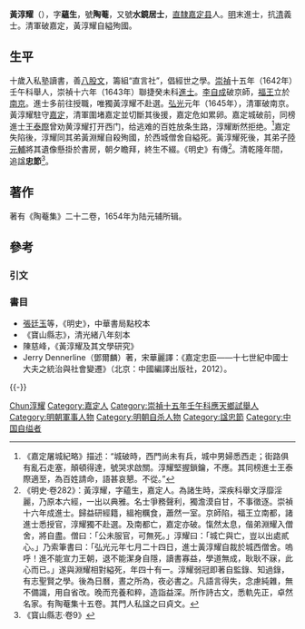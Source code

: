 {{Otheruses|other=名为黄忠节的其他人物|黄忠节}}
{{明清人物信息框
| 姓名 = 黃淳耀
| 原名 =
| 圖片名稱 = 黃淳耀.jpg
| 圖片大小 = 220px
| 圖片說明 = 上海《國粹學報》之黃淳耀像
| 最高職務 = 
| 國家 = 
| 爵位 =
| 籍貫 = [[南直隸|直隸]][[蘇州府|蘇州府]][[嘉定縣|嘉定縣]]
| 族裔 = 漢族
| 旗籍 = 
| 字號 = 字蘊生，號陶菴，又號水鏡居士
| 室名 = 
| 諡號 = 忠節（清乾隆年間追諡）
| 出生日期 = [[萬曆|萬曆]]三十三年（1605年）
| 出生地點 = 
| 逝世日期 = [[弘光|弘光]]元年七月二十四（1645年）
| 逝世地點 = 
| 墓葬 =
| 配偶 =
| 親屬 = 
| 出身 = 
* 崇禎十五年壬午科舉人
* 崇禎十六年癸未科進士出身
| 經歷 = 
| 著作 =
*《陶菴集》二十二卷
}}

'''黃淳耀'''（{{bd|1605年||1645年||catIdx=Huang黃}}），字'''蘊生'''，號'''陶菴'''，又號'''水鏡居士'''，[[南直隸|直隸]][[嘉定县|嘉定县]]人。[[明|明]]末進士，抗[[清|清]]義士。清軍破嘉定，黃淳耀自縊殉國。

==生平==
十歲入私塾讀書，善[[八股文|八股文]]，籌組“直言社”，倡經世之學。[[崇禎|崇禎]]十五年（1642年）壬午科舉人，崇禎十六年（1643年）聯捷癸未科[[進士|進士]]。[[李自成|李自成]]破京師，[[明安宗|福王]]立於[[南京|南京]]。進士多前往授職，唯獨黃淳耀不赴選。[[弘光|弘光]]元年（1645年），清軍破南京。黃淳耀駐守[[嘉定区|嘉定]]，清軍圍堵嘉定並切斷其後援，嘉定危如累卵。嘉定城破前，同榜進士[[王泰際|王泰際]]曾劝黄淳耀打开西门，给逃难的百姓放条生路，淳耀断然拒绝。<ref>《嘉定屠城紀略》描述：“城破時，西門尚未有兵，城中男婦悉西走；街路俱有亂石走塞，顛頓得達，號哭求啟關。淳耀堅握鎖鑰，不應。其同榜進士王泰際適至，為百姓請命，語甚哀懇。不從。”</ref>嘉定失陷後，淳耀同其弟黃淵耀自殺殉國，於西城僧舍自縊死。黃淳耀死後，其弟子[[陸元輔|陸元輔]]將其遺像懸掛於書房，朝夕瞻拜，終生不綴。《明史》有傳<ref>《明史·卷282》：黃淳耀，字蘊生，嘉定人。為諸生時，深疾科舉文浮靡淫麗，乃原本六經，一出以典雅。名士爭務聲利，獨澹漠自甘，不事徵逐。崇禎十六年成進士。歸益研經籍，縕袍糲食，蕭然一室。京師陷，福王立南都，諸進士悉授官，淳耀獨不赴選。及南都亡，嘉定亦破。愾然太息，偕弟淵耀入僧舍，將自盡。僧曰：「公未服官，可無死。」淳耀曰：「城亡與亡，豈以出處貳心。」乃索筆書曰：「弘光元年七月二十四日，進士黃淳耀自裁於城西僧舍。嗚呼！進不能宣力王朝，退不能潔身自隱，讀書寡益，學道無成，耿耿不寐，此心而已。」遂與淵耀相對縊死，年四十有一。淳耀弱冠即著自監錄、知過錄，有志聖賢之學。後為日曆，晝之所為，夜必書之。凡語言得失，念慮純雜，無不備識，用自省改。晚而充養和粹，造詣益深。所作詩古文，悉軌先正，卓然名家。有陶菴集十五卷。其門人私諡之曰貞文。</ref>。清乾隆年間，追諡'''忠節'''<ref>《寳山縣志·卷9》</ref>。

==著作==
著有《陶菴集》二十二卷，1654年为陆元辅所辑。

==參考==
===引文===
{{reflist}}

===書目===
*[[張廷玉|張廷玉]]等，《明史》，中華書局點校本
*《寶山縣志》，清光緒八年刻本
* 陳慈峰，《黃淳耀及其文學研究》
* Jerry Dennerline（鄧爾麟）著，宋華麗譯：《嘉定忠臣——十七世紀中國士大夫之統治與社會變遷》（北京：中國編譯出版社，2012）。

{{-}}
{{崇禎十六年癸未科殿試金榜}}

{{Authority control}}

{{DEFAULTSORT:Huang黃淳耀}}
[[Category:黃姓|Chun淳耀]]
[[Category:嘉定人|Category:嘉定人]]
[[Category:崇禎十五年壬午科應天鄉試舉人|Category:崇禎十五年壬午科應天鄉試舉人]]
[[Category:明朝軍事人物|Category:明朝軍事人物]]
[[Category:明朝自杀人物|Category:明朝自杀人物]]
[[Category:諡忠節|Category:諡忠節]]
[[Category:中国自缢者|Category:中国自缢者]]